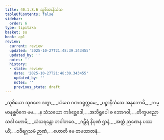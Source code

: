 ```yaml
---
title: 40.1.8.6 သူစိအာနိသံသ
tableOfContents: false
sidebar:
  order: 6
type: tipitaka
basket: su
book: ap1
review:
  current: review
  updated: '2025-10-27T21:48:39.343455'
  updated_by: ''
  notes: ''
  history:
  - state: review
    date: '2025-10-27T21:48:39.343455'
    updated_by: ''
    notes: ''
    previous_state: draft
---
```



<ReviewStatus review={frontmatter.review} showDetails={true} />

<HypothesisAnnotation frontmatter={frontmatter} />

<DynamicBreadcrumb />

<Division number="109" book="ap1" e="ch" v="20" p="360">

<Paragraph number="4406" type="verses" book="ap1">
_သူစိယော သုဂတေ ဒတွာ,_  
_သံဃေ ဂဏဝရုတ္တမေ;_  
_ပဉ္စာနိသံသေ အနုဘောမိ,_  
_ကမ္မာနုစ္ဆဝိကေ မမ._  

</Paragraph>

</Division>
<Division number="110" book="ap1" e="ch" v="20" p="360">

<Paragraph number="4407" type="verses" book="ap1">
_န သံသယော ကင်္ခစ္ဆေဒေါ,_  
_အဘိရူပေါ စ ဘောဂဝါ;_  
_တိက္ခပညော သဒါ ဟောမိ,_  
_သံသရန္တော ဘဝါဘဝေ._  

</Paragraph>

</Division>
<Division number="111" book="ap1" e="ch" v="20" p="360">

<Paragraph number="4408" type="verses" book="ap1">
_ဂမ္ဘီရံ နိပုဏံ ဌာနံ,_  
_အတ္ထံ ဉာဏေန ပဿယိံ;_  
_ဝဇိရဂ္ဂသမံ ဉာဏံ,_  
_ဟောတိ မေ တမဃာတနံ._
</Paragraph>
</Division>